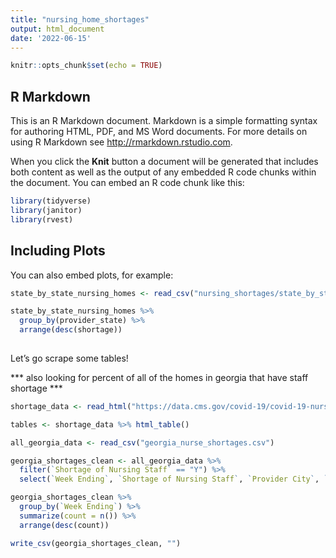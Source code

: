 ```yaml
---
title: "nursing_home_shortages"
output: html_document
date: '2022-06-15'
---
```


```r
knitr::opts_chunk$set(echo = TRUE)
```

## R Markdown

This is an R Markdown document. Markdown is a simple formatting syntax for authoring HTML, PDF, and MS Word documents. For more details on using R Markdown see <http://rmarkdown.rstudio.com>.

When you click the **Knit** button a document will be generated that includes both content as well as the output of any embedded R code chunks within the document. You can embed an R code chunk like this:

```r

library(tidyverse)
library(janitor)
library(rvest)

```

## Including Plots

You can also embed plots, for example:

```r

state_by_state_nursing_homes <- read_csv("nursing_shortages/state_by_state_nursing_shortage.csv")

state_by_state_nursing_homes %>%
  group_by(provider_state) %>%
  arrange(desc(shortage))
  

```

Let's go scrape some tables!

*** also looking for percent of all of the homes in georgia that have staff shortage ***

```r

shortage_data <- read_html("https://data.cms.gov/covid-19/covid-19-nursing-home-data/data")

tables <- shortage_data %>% html_table()

all_georgia_data <- read_csv("georgia_nurse_shortages.csv")

georgia_shortages_clean <- all_georgia_data %>%
  filter(`Shortage of Nursing Staff` == "Y") %>%
  select(`Week Ending`, `Shortage of Nursing Staff`, `Provider City`, `Provider Name`) 

georgia_shortages_clean %>%
  group_by(`Week Ending`) %>%
  summarize(count = n()) %>%
  arrange(desc(count))

write_csv(georgia_shortages_clean, "")

```



